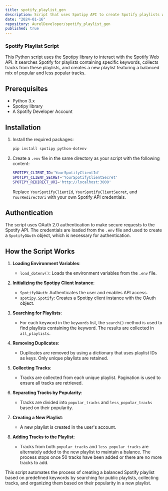 ```yaml
---
title: spotify_playlist_gen
description: Script that uses Spotipy API to create Spotify playlists with a balanced mix of popular and lesser-known tracks based on specific keywords.
date: "2024-01-16"
repository: AurelDeveloper/spotify_playlist_gen
published: true
---
```


### Spotify Playlist Script

This Python script uses the Spotipy library to interact with the Spotify Web API. It searches Spotify for playlists containing specific keywords, collects tracks from these playlists, and creates a new playlist featuring a balanced mix of popular and less popular tracks.

## Prerequisites
- Python 3.x
- Spotipy library
- A Spotify Developer Account

## Installation
1. Install the required packages:
   ```bash
   pip install spotipy python-dotenv
   ```
2. Create a `.env` file in the same directory as your script with the following content:
   ```bash
   SPOTIPY_CLIENT_ID='YourSpotifyClientId'
   SPOTIPY_CLIENT_SECRET='YourSpotifyClientSecret'
   SPOTIPY_REDIRECT_URI='http://localhost:3000'
   ```
   Replace `YourSpotifyClientId`, `YourSpotifyClientSecret`, and `YourRedirectUri` with your own Spotify API credentials.

## Authentication
The script uses OAuth 2.0 authentication to make secure requests to the Spotify API. The credentials are loaded from the `.env` file and used to create a `SpotifyOAuth` object, which is necessary for authentication.

## How the Script Works

1. **Loading Environment Variables**:
   - `load_dotenv()`: Loads the environment variables from the `.env` file.

2. **Initializing the Spotipy Client Instance**:
   - `SpotifyOAuth`: Authenticates the user and enables API access.
   - `spotipy.Spotify`: Creates a Spotipy client instance with the OAuth object.

3. **Searching for Playlists**:
   - For each keyword in the `keywords` list, the `search()` method is used to find playlists containing the keyword. The results are collected in `all_playlists`.

4. **Removing Duplicates**:
   - Duplicates are removed by using a dictionary that uses playlist IDs as keys. Only unique playlists are retained.

5. **Collecting Tracks**:
   - Tracks are collected from each unique playlist. Pagination is used to ensure all tracks are retrieved.

6. **Separating Tracks by Popularity**:
   - Tracks are divided into `popular_tracks` and `less_popular_tracks` based on their popularity.

7. **Creating a New Playlist**:
   - A new playlist is created in the user's account.

8. **Adding Tracks to the Playlist**:
   - Tracks from both `popular_tracks` and `less_popular_tracks` are alternately added to the new playlist to maintain a balance. The process stops once 50 tracks have been added or there are no more tracks to add.

This script automates the process of creating a balanced Spotify playlist based on predefined keywords by searching for public playlists, collecting tracks, and organizing them based on their popularity in a new playlist.
